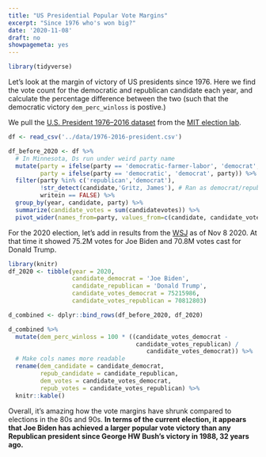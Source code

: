 ```yaml
---
title: "US Presidential Popular Vote Margins"
excerpt: "Since 1976 who's won big?"
date: '2020-11-08'
draft: no
showpagemeta: yes
---
```


```r
library(tidyverse)
```

Let's look at the margin of victory of US presidents since 1976. Here we find the 
vote count for the democratic and republican candidate each year, and calculate the 
percentage difference between the two (such that the democratic victory 
`dem_perc_winloss` is postive.)

We pull the [U.S. President 1976–2016 dataset](https://dataverse.harvard.edu/dataset.xhtml?persistentId=doi:10.7910/DVN/42MVDX)
from the [MIT election lab](https://electionlab.mit.edu/data).

```r
df <- read_csv('../data/1976-2016-president.csv')
```


```r
df_before_2020 <- df %>%
  # In Minnesota, Ds run under weird party name
  mutate(party = ifelse(party == 'democratic-farmer-labor', 'democrat', party),
         party = ifelse(party == 'democratic', 'democrat', party)) %>%  
  filter(party %in% c('republican','democrat'),
         !str_detect(candidate,'Gritz, James'), # Ran as democrat/republican
         writein == FALSE) %>%
  group_by(year, candidate, party) %>%
  summarize(candidate_votes = sum(candidatevotes)) %>% 
  pivot_wider(names_from=party, values_from=c(candidate, candidate_votes))
```

For the 2020 election, let's add in results from the
[WSJ](https://www.wsj.com/election-results-2020/) as of Nov 8 2020. At that time
it showed 75.2M votes for Joe Biden and 70.8M votes cast for Donald Trump.

```r
library(knitr)
df_2020 <- tibble(year = 2020,
                  candidate_democrat = 'Joe Biden',
                  candidate_republican = 'Donald Trump',
                  candidate_votes_democrat = 75215986,
                  candidate_votes_republican = 70812803) 

d_combined <- dplyr::bind_rows(df_before_2020, df_2020)

d_combined %>%
  mutate(dem_perc_winloss = 100 * ((candidate_votes_democrat - 
                                    candidate_votes_republican) / 
                                       candidate_votes_democrat)) %>% 
  # Make cols names more readable
  rename(dem_candidate = candidate_democrat,
         repub_candidate = candidate_republican,
         dem_votes = candidate_votes_democrat,
         repub_votes = candidate_votes_republican) %>% 
  knitr::kable()
```

Overall, it's amazing how the vote margins have shrunk compared to elections in the
80s and 90s. **In terms of the current election, it appears that Joe Biden has achieved
a larger popular vote victory than any Republican president since George HW Bush's 
victory in 1988, 32 years ago.**
